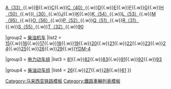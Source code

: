 <noinclude></noinclude>{{Navbox 
|name = KTM rolling stock
|title = [[马来亚铁道]][[鐵道機車車輛|机车车辆]]
|state = {{{state|<includeonly>autocollapse</includeonly>}}} 
|image = 

|group1 = [[蒸汽机车]]
|list1 = [[马来联邦铁路A型蒸汽机车 (初代)|A]]{{.w}}[[马来联邦铁路A型蒸汽机车 (二代)|A（33）]]{{.w}}[[马来联邦铁路B型蒸汽机车|B]]{{.w}}[[马来联邦铁路C型蒸汽机车 (初代)|C]]{{.w}}[[马来联邦铁路C型蒸汽机车 (二代)|C（40）]]{{.w}}[[马来联邦铁路D型蒸汽机车|D]]{{.w}}[[马来联邦铁路E型蒸汽机车|E]]{{.w}}[[马来联邦铁路F型蒸汽机车|F]]{{.w}}[[马来联邦铁路G型蒸汽机车|G]]{{.w}}[[马来联邦铁路H型蒸汽机车|H（50）]]{{.w}}[[马来联邦铁路I型蒸汽机车|I（30）]]{{.w}}[[马来联邦铁路J型蒸汽机车|J]]{{.w}}[[马来联邦铁路K型蒸汽机车 (初代)|K]]{{.w}}[[马来联邦铁路K型蒸汽机车 (二代)|K（54）]]{{.w}}[[马来联邦铁路L型蒸汽机车|L（53）]]{{.w}}[[马来联邦铁路M型蒸汽机车|M（95）]]{{.w}}[[马来联邦铁路O型蒸汽机车|O（56）]]{{.w}}[[马来联邦铁路P型蒸汽机车|P（52）]]{{.w}}[[马来联邦铁路Q型蒸汽机车|Q（51）]]{{.w}}[[马来联邦铁路R型蒸汽机车|R（31）]]{{.w}}[[马来联邦铁路S型蒸汽机车|S（55）]]{{.w}}[[马来联邦铁路T型蒸汽机车|T（32）]]{{.w}}[[马来亚铁道90型蒸汽机车|90]]

|group2 = [[柴油机车]]
|list2 = [[马来亚铁道15型柴油机车|15]]{{.w}}[[马来亚铁道16型柴油机车|16]]{{.w}}[[马来亚铁道17型柴油机车|17]]{{.w}}[[马来亚铁道18型柴油机车|18]]{{.w}}[[马来亚铁道19型柴油机车|19]]{{.w}}[[马来亚铁道20型柴油机车|20]]{{.w}}[[马来亚铁道21型柴油机车|21]]{{.w}}[[马来亚铁道22型柴油机车|22]]{{.w}}[[马来亚铁道23型柴油机车|23]]{{.w}}[[马来亚铁道24型柴油机车|24]]{{.w}}[[马来亚铁道25型柴油机车|25]]{{.w}}[[马来亚铁道26型柴油机车|26]]{{.w}}[[马来亚铁道29型柴油机车|29]]{{.w}}[[YDM-4型柴油机车|YDM-4]]

|group3 = [[电力动车组]]
|list3 = [[马来亚铁道81型电力动车组|81]]{{.w}}[[马来亚铁道82型电力动车组|82]]{{.w}}[[马来亚铁道83型电力动车组|83]]{{.w}}[[马来亚铁道91型电力动车组|91]]{{.w}}[[马来亚铁道92型电力动车组|92]]{{.w}}[[马来亚铁道93型电力动车组|93]]

|group4 = [[柴油动车组]]
|list4 = [[马来亚铁道26型柴油动车组|26]]{{.w}}[[马来亚铁道27型柴油动车组|27]]{{.w}}[[马来亚铁道28型柴油动车组|28]]{{.w}}[[马来亚铁道61型柴油动车组|61]]
}}<noinclude>
[[Category:马来西亚铁路模板]]
[[Category:鐵路車輛列表模板]]</noinclude>